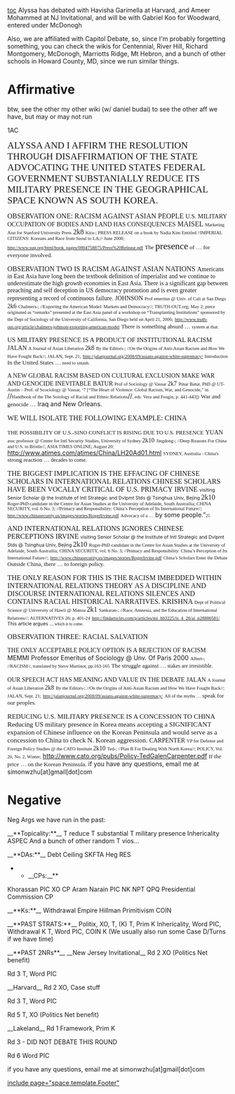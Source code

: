 [[toc]]
Alyssa has debated with Havisha Garimella at Harvard, and Ameer Mohammed at NJ Invitational, and will be with Gabriel Koo for Woodward, entered under McDonogh

Also, we are affiliated with Capitol Debate, so, since I'm probably forgetting something, you can check the wikis for Centennial, River Hill, Richard Montgomery, McDonogh, Marriotts Ridge, Mt Hebron, and a bunch of other schools in Howard County, MD, since we run similar things.

=Affirmative= 

btw, see the other my other wiki (w/ daniel budai) to see the other aff we have, but may or may not run

<span style="text-align: justify;">1AC</span>

<span style="font-family: Verdana; font-size: 16pt; text-align: justify;">ALYSSA AND I AFFIRM THE RESOLUTION THROUGH DISAFFIRMATION OF THE STATE ADVOCATING THE UNITED STATES FEDERAL GOVERNMENT SUBSTANIALLY REDUCE ITS MILITARY PRESENCE IN THE GEOGRAPHICAL SPACE KNOWN AS SOUTH KOREA.</span>

<span style="font-family: Verdana; font-size: 12pt;">OBSERVATION ONE: RACISM AGAINST ASIAN PEOPLE </span>
<span style="font-family: Verdana;">U.S. MILITARY OCCUPATION OF BODIES AND LAND HAS CONSEQUENCES</span>
<span style="font-family: Verdana; font-size: 12pt;">MAISEL </span><span style="font-family: Verdana; font-size: 8pt;">Marketing Asst for Stanford University Press</span><span style="font-family: Verdana; font-size: 12pt;"> 2k8</span>
<span style="font-family: Verdana; font-size: 8pt;">Kira-; PRESS RELEASE on a book by Nadia Kim Entitled //IMPERIAL CITIZENS: Koreans and Race from Seoul to LA;// June 2008; </span><span style="font-family: Verdana; font-size: 8pt; text-decoration: none;">[[http://www.sup.org/html/book_pages/0804758875/Press%20Release.pdf]]</span>
<span style="font-family: Verdana; font-size: 10pt;">The </span><span style="font-family: Verdana; font-size: 16pt;">presence</span><span style="font-family: Verdana; font-size: 10pt;"> of … for everyone involved.</span>


<span style="font-family: Verdana; font-size: 12pt;">OBSERVATION TWO IS RACISM AGAINST ASIAN NATIONS</span>
<span style="font-family: Verdana;">Americans in East Asia have long been the textbook definition of imperialist and we continue to underestimate the high growth economies in East Asia. There is a significant gap between preaching and self deception in US democracy promotion and is even greater representing a record of continuous failure.</span>
<span style="font-family: Verdana;">JOHNSON </span><span style="font-family: Verdana; font-size: 8pt;">Prof emeritus @ Univ. of Cali at San Diego</span><span style="font-family: Verdana;"> 2k6</span>
<span style="font-family: Verdana; font-size: 8pt;">Chalmers-; //Exporting the American Model: Markets and Democracy//; TRUTH-OUT.org; May 2; piece originated as “remarks” presented at the East Asia panel of a workshop on “Transplanting Institutions” sponsored by the Dept of Sociology of the University of California, San Diego held on April 21, 2006;</span>
<span style="font-family: Verdana; font-size: 8pt; text-decoration: none;">[[http://www.truth-out.org/article/chalmers-johnson-exporting-american-model]]</span>
<span style="font-family: Verdana; font-size: 10pt;">There is something absurd … </span><span style="font-family: Calibri; font-size: 8pt;"> system at that.</span>

<span style="font-family: Verdana; font-size: 11pt;">US MILITARY PRESENCE IS A PRODUCT OF INSTITUTIONAL RACISM</span>
<span style="font-family: Verdana;">JALAN </span><span style="font-family: Verdana; font-size: 8pt;">A Journal of Asian Liberation </span><span style="font-family: Verdana;">2k8</span>
<span style="font-family: Verdana; font-size: 8pt;">By the Editors-; //On the Origins of Anti-Asian Racism and How We Have Fought Back//; JALAN, Sept. 21;</span>
<span style="font-family: Verdana; font-size: 8pt; text-decoration: none;">[[http://jalanjournal.org/2008/09/asians-against-white-supremacy/]]</span>
<span style="font-family: Calibri; font-size: 8pt;">Introduction</span>
<span style="font-family: Verdana; font-size: 10pt;">In the United States …</span><span style="font-family: Calibri; font-size: 8pt;"> need to smash. </span>

<span style="font-family: Verdana;">A NEW GLOBAL RACISM BASED ON CULTURAL EXCLUSION MAKE WAR AND GENOCIDE INEVITABLE</span>
<span style="font-family: Verdana;">BATUR </span><span style="font-family: Verdana; font-size: 8pt;">Prof of Sociology @ Vassar </span><span style="font-family: Verdana;">2k7</span>
<span class="apple-style-span"><span style="font-family: Calibri; font-size: 8pt;">Pinar Batur, PhD @ UT-Austin – Prof. of Scociology @ Vassar, ‘7 [“The Heart of Violence: Global Racism, War, and Genocide,” in</span></span> //<span style="font-family: Calibri; font-size: 8pt;">Handbook of the The Soiology of Racial and Ethnic Relations</span>//<span class="apple-style-span"><span style="font-family: Calibri; font-size: 8pt;">, eds. Vera and Feagin, p. 441-443])</span></span>
<span class="apple-style-span"><span style="font-family: Verdana; font-size: 10pt;">War and genocide …</span> Iraq and New Orleans.</span>



<span style="font-family: Verdana; font-size: 12pt;">WE WILL ISOLATE THE FOLLOWING EXAMPLE: CHINA</span>

<span style="font-family: Verdana; font-size: 9.5pt;">THE POSSIBILITY OF U.S.-SINO CONFLICT IS RISING DUE TO U.S. PRESENCE</span>
<span style="font-family: Verdana;">YUAN </span><span style="font-family: Verdana; font-size: 8pt;">assc professor @ Center for Intl Security Studies, University of Sydney </span><span style="font-family: Verdana;">2k10</span>
<span style="font-family: Verdana; font-size: 8pt;">Jingdong-; //Deep Reasons For China and U.S. to Bristle//; ASIA TIMES ONLINE; August 20;</span>
<span style="text-decoration: none;">[[http://www.atimes.com/atimes/China/LH20Ad01.html]]</span>
<span style="font-family: Calibri; font-size: 8pt;">SYDNEY, Australia - China's </span><span style="font-family: Verdana; font-size: 10pt;">strong reaction …</span><span style="font-family: Calibri; font-size: 9pt;"> decades to come.</span>

<span style="font-family: Verdana; font-size: 12pt;">THE BIGGEST IMPLICATION IS THE EFFACING OF CHINESE SCHOLARS IN INTERNATIONAL RELATIONS</span>
<span style="font-family: Verdana; font-size: 12pt;">CHINESE SCHOLARS HAVE BEEN VOCALLY CRITICAL OF U.S. PRIMACY</span>
<span style="font-family: Verdana; font-size: 12pt;">IRVINE </span><span style="font-size: 8pt;">visiting Senior Scholar @ the Institute of Intl Strategic and Dvlpmt Stds @ Tsinghua Univ, Bejing </span><span style="font-family: Verdana; font-size: 12pt;">2k10</span>
<span style="font-family: Verdana; font-size: 8pt;">Roger-PhD candidate in the Centre for Asian Studies at the University of Adelaide, South Austrailia; CHINA SECURITY, vol. 6 No. 3; //Primacy and Responsibility: China’s Perception of Its International Future//;</span>
<span style="font-family: Verdana; font-size: 8pt; text-decoration: none;">[[http://www.chinasecurity.us/images/stories/RogerIrvine.pdf]]</span>
<span style="font-family: Calibri; font-size: 8pt;">Advocacy of a …</span> by some people.”<span class="A8"><span style="font-family: Calibri; font-size: 7pt;">25</span></span>

<span style="font-family: Verdana; font-size: 12pt;">AND INTERNATIONAL RELATIONS IGNORES CHINESE PERCEPTIONS</span>
<span style="font-family: Verdana; font-size: 12pt;">IRVINE </span><span style="font-size: 8pt;">visiting Senior Scholar @ the Institute of Intl Strategic and Dvlpmt Stds @ Tsinghua Univ, Bejing </span><span style="font-family: Verdana; font-size: 12pt;">2k10</span>
<span style="font-family: Verdana; font-size: 8pt;">Roger-PhD candidate in the Centre for Asian Studies at the University of Adelaide, South Austrailia; CHINA SECURITY, vol. 6 No. 3; //Primacy and Responsibility: China’s Perception of Its International Future//;</span>
<span style="font-family: Verdana; font-size: 8pt; text-decoration: none;">[[http://www.chinasecurity.us/images/stories/RogerIrvine.pdf]]</span>
<span style="font-family: Calibri; font-size: 8pt;">China’s Scholars Enter the Debate</span>
<span style="font-family: Verdana; font-size: 10pt;">Outside China, there … to foreign policy. </span>

<span style="font-family: Verdana; font-size: 12pt;">THE ONLY REASON FOR THIS IS THE RACISM IMBEDDED WITHIN INTERNATIONAL RELATIONS THEORY</span>
<span style="font-family: Verdana; font-size: 12pt;">AS A DISCIPLINE AND DISCOURSE INTERNATIONAL RELATIONS SILENCES AND CONTAINS RACIAL HISTORICAL NARRATIVES.</span>
<span style="font-family: Verdana; font-size: 12pt;">KRISHNA </span><span style="font-family: Verdana; font-size: 8pt;">Dept of Political Science @ University of Hawii @ Manoa </span><span style="font-family: Verdana; font-size: 12pt;">2k1</span>
<span style="font-family: Verdana; font-size: 8pt;">Sankaran-; //Race, Amnesia, and the Education of International Relations//; ALTERNATIVES 26; p. 401-24</span>
<span style="font-family: Verdana; font-size: 8pt; text-decoration: none;">[[http://findarticles.com/p/articles/mi_hb3225/is_4_26/ai_n28886581/]]</span>
<span style="font-size: 8pt;">This article argues …</span><span style="font-family: Verdana; font-size: 7pt;"> which is to come.</span>

<span style="font-family: Verdana; font-size: 12pt;">OBSERVATION THREE: RACIAL SALVATION</span>

<span style="font-family: Verdana;">THE ONLY ACCEPTABLE POLICY OPTION IS A REJECTION OF RACISM</span>
MEMMI Professor Emeritus of Sociology @ Unv. Of Paris 2000
<span style="font-family: Verdana; font-size: 8pt;">Albert-; //RACISM//, translated by Steve Martinot, pp.163-165</span>
<span style="font-family: Verdana; font-size: 10pt;">The struggle against …</span><span style="font-family: Verdana; font-size: 9pt;"> stakes are irresistible.</span>

<span style="font-family: Verdana;">OUR SPEECH ACT HAS MEANING AND VALUE IN THE DEBATE</span>
<span style="font-family: Verdana;">JALAN </span><span style="font-family: Verdana; font-size: 8pt;">A Journal of Asian Liberation </span><span style="font-family: Verdana;">2k8</span>
<span style="font-family: Verdana; font-size: 8pt;">By the Editors-; //On the Origins of Anti-Asian Racism and How We Have Fought Back//; JALAN, Sept. 21;</span>
<span style="font-family: Verdana; font-size: 8pt; text-decoration: none;">[[http://jalanjournal.org/2008/09/asians-against-white-supremacy/]]</span>
<span style="font-family: Calibri; font-size: 8pt;">All of the myths …</span><span style="font-family: Verdana; font-size: 10pt;"> speak for our peoples.</span>

<span style="font-family: Verdana; font-size: 11.5pt;">REDUCING U.S. MILITARY PRESENCE IS A CONCESSION TO CHINA</span>
<span style="font-family: Verdana; font-size: 11.5pt;">Reducing US military presence in Korea means accepting a SIGNIFICANT expansion of Chinese influence on the Korean Peninsula and would serve as a concession to China to check N. Korean aggression.</span>
<span style="font-family: Verdana;">CARPENTER </span><span style="font-family: Verdana; font-size: 8pt;">VP for Defense and Foreign Policy Studies @ the CATO Institute </span><span style="font-family: Verdana;">2k10</span>
<span style="font-family: Verdana; font-size: 8pt;">Ted-; //Plan B For Dealing With North Korea//; POLICY, Vol. 26, No. 2, Winter;</span>
<span style="text-decoration: none;">[[http://www.cato.org/pubs/Policy-TedGalenCarpenter.pdf]]</span>
<span class="underline"> <span style="font-family: Verdana; font-size: 10pt;">If the price … on the Korean Peninsula.</span></span>
if you have any questions, email me at simonwzhu[at]gmail[dot]com

=Negative= 

Neg Args we have run in the past:

__**Topicality:**__
T reduce
T substantial
T military presence
Inhericality
ASPEC
And a bunch of other random T vios...

__**DAs:**__
Debt Ceiling
SKFTA
Heg
RES

**__CPs:__**
Khorassan PIC
XO CP
Aram Narain PIC
NK NPT QPQ
Presidential Commission CP

__**Ks:**__
Withdrawal
Empire
Hillman
Primitivism
COIN

__**PAST STRATS:**__
Politix, XO, T, (K)
T, Prim K
Inhericality, Word PIC, Withdrawal K
T, Word PIC, COIN K
(We usually also run some Case D/Turns if we have time)

__**PAST 2NRs**__
__New Jersey Invitational__
Rd 2
XO (Politics Net benefit)

Rd 3
T, Word PIC

__Harvard__
Rd 2
XO, Case stuff

Rd 3
T, Word PIC

Rd 5
T, XO (Politics Net benefit)

__Lakeland__
Rd 1
Framework, Prim K

Rd 3 - DID NOT DEBATE THIS ROUND

Rd 6
Word PIC

if you have any questions, email me at simonwzhu[at]gmail[dot]com


[[include page="space.template.Footer"]]
